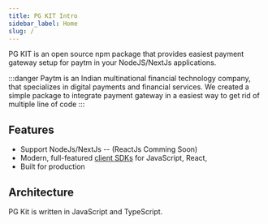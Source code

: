 ```yaml
---
title: PG KIT Intro
sidebar_label: Home
slug: /
---
```


PG KIT is an open source npm package that provides easiest payment gateway setup for paytm in your NodeJS/NextJs applications.

:::danger
Paytm is an Indian multinational financial technology company, that specializes in digital payments and financial services.
We created a simple package to integrate payment gateway in a easiest way to get rid of multiple line of code
:::

## Features

- Support NodeJs/NextJs -- (ReactJs Comming Soon)
- Modern, full-featured [client SDKs](/) for JavaScript, React, 
- Built for production

 

 
## Architecture
PG Kit is written in JavaScript and TypeScript. 